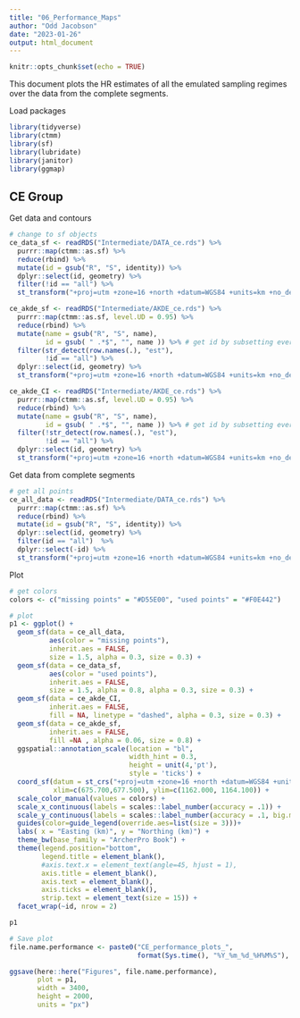 ```yaml
---
title: "06_Performance_Maps"
author: "Odd Jacobson"
date: "2023-01-26"
output: html_document
---
```


```r
knitr::opts_chunk$set(echo = TRUE)
```

This document plots the HR estimates of all the emulated sampling regimes over the data from the complete segments.

Load packages 
```r
library(tidyverse)
library(ctmm)
library(sf)
library(lubridate)
library(janitor)
library(ggmap)
```

## CE Group

Get data and contours 

```r
# change to sf objects
ce_data_sf <- readRDS("Intermediate/DATA_ce.rds") %>% 
  purrr::map(ctmm::as.sf) %>% 
  reduce(rbind) %>% 
  mutate(id = gsub("R", "S", identity)) %>% 
  dplyr::select(id, geometry) %>% 
  filter(!id == "all") %>% 
  st_transform("+proj=utm +zone=16 +north +datum=WGS84 +units=km +no_defs +ellps=WGS84 +towgs84=0,0,0")

ce_akde_sf <- readRDS("Intermediate/AKDE_ce.rds") %>% 
  purrr::map(ctmm::as.sf, level.UD = 0.95) %>% 
  reduce(rbind) %>% 
  mutate(name = gsub("R", "S", name),
         id = gsub( " .*$", "", name )) %>% # get id by subsetting everything before space in name
  filter(str_detect(row.names(.), "est"),
         !id == "all") %>%
  dplyr::select(id, geometry) %>% 
  st_transform("+proj=utm +zone=16 +north +datum=WGS84 +units=km +no_defs +ellps=WGS84 +towgs84=0,0,0")

ce_akde_CI <- readRDS("Intermediate/AKDE_ce.rds") %>% 
  purrr::map(ctmm::as.sf, level.UD = 0.95) %>% 
  reduce(rbind) %>% 
  mutate(name = gsub("R", "S", name),
         id = gsub( " .*$", "", name )) %>% # get id by subsetting everything before space in name
  filter(!str_detect(row.names(.), "est"),
         !id == "all") %>%
  dplyr::select(id, geometry) %>% 
  st_transform("+proj=utm +zone=16 +north +datum=WGS84 +units=km +no_defs +ellps=WGS84 +towgs84=0,0,0")
```

Get data from complete segments

```r
# get all points
ce_all_data <- readRDS("Intermediate/DATA_ce.rds") %>% 
  purrr::map(ctmm::as.sf) %>% 
  reduce(rbind) %>% 
  mutate(id = gsub("R", "S", identity)) %>% 
  dplyr::select(id, geometry) %>% 
  filter(id == "all")  %>% 
  dplyr::select(-id) %>% 
  st_transform("+proj=utm +zone=16 +north +datum=WGS84 +units=km +no_defs +ellps=WGS84 +towgs84=0,0,0")
```

Plot

```r

# get colors
colors <- c("missing points" = "#D55E00", "used points" = "#F0E442") 

# plot
p1 <- ggplot() +
  geom_sf(data = ce_all_data, 
          aes(color = "missing points"),
          inherit.aes = FALSE,
          size = 1.5, alpha = 0.3, size = 0.3) +
  geom_sf(data = ce_data_sf, 
          aes(color = "used points"),
          inherit.aes = FALSE, 
          size = 1.5, alpha = 0.8, alpha = 0.3, size = 0.3) +
  geom_sf(data = ce_akde_CI, 
          inherit.aes = FALSE, 
          fill = NA, linetype = "dashed", alpha = 0.3, size = 0.3) +
  geom_sf(data = ce_akde_sf,
          inherit.aes = FALSE, 
          fill =NA , alpha = 0.06, size = 0.8) +
  ggspatial::annotation_scale(location = "bl", 
                              width_hint = 0.3,
                              height = unit(4,'pt'),
                              style = 'ticks') +
  coord_sf(datum = st_crs("+proj=utm +zone=16 +north +datum=WGS84 +units=km +no_defs +ellps=WGS84 +towgs84=0,0,0"), 
           xlim=c(675.700,677.500), ylim=c(1162.000, 1164.100)) +
  scale_color_manual(values = colors) +
  scale_x_continuous(labels = scales::label_number(accuracy = .1)) +
  scale_y_continuous(labels = scales::label_number(accuracy = .1, big.mark = "")) +
  guides(color=guide_legend(override.aes=list(size = 3)))+
  labs( x = "Easting (km)", y = "Northing (km)") +
  theme_bw(base_family = "ArcherPro Book") +
  theme(legend.position="bottom", 
        legend.title = element_blank(),
        #axis.text.x = element_text(angle=45, hjust = 1),
        axis.title = element_blank(),
        axis.text = element_blank(),
        axis.ticks = element_blank(),
        strip.text = element_text(size = 15)) +
  facet_wrap(~id, nrow = 2) 

p1
```

```r
# Save plot
file.name.performance <- paste0("CE_performance_plots_",
                                format(Sys.time(), "%Y_%m_%d_%H%M%S"), ".jpg")

ggsave(here::here("Figures", file.name.performance),
       plot = p1,
       width = 3400,
       height = 2000,
       units = "px")
```

